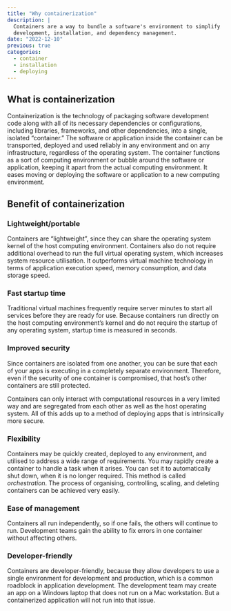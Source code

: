 ```yaml
---
title: "Why containerization"
description: |
  Containers are a way to bundle a software's environment to simplify
  development, installation, and dependency management.
date: "2022-12-10"
previous: true
categories:
  - container
  - installation
  - deploying
---
```


<!-- TODO: Update this to match style of other posts -->

## What is containerization

Containerization is the technology of packaging software development
code along with all of its necessary dependencies or configurations,
including libraries, frameworks, and other dependencies, into a
single, isolated "container." The software or application inside the
container can be transported, deployed and used reliably in any
environment and on any infrastructure, regardless of the operating
system. The container functions as a sort of computing environment or
bubble around the software or application, keeping it apart from the
actual computing environment. It eases moving or deploying the software
or application to a new computing environment.

## Benefit of containerization

### Lightweight/portable

Containers are "lightweight", since they can share the operating system
kernel of the host computing environment. Containers also do not require
additional overhead to run the full virtual operating system, which
increases system resource utilisation. It outperforms virtual machine
technology in terms of application execution speed, memory consumption,
and data storage speed.

### Fast startup time

Traditional virtual machines frequently require server minutes to start
all services before they are ready for use. Because containers run
directly on the host computing environment's kernel and do not require
the startup of any operating system, startup time is measured in
seconds.

### Improved security

Since containers are isolated from one another, you can be sure that each of
your apps is executing in a completely separate environment. Therefore,
even if the security of one container is compromised, that host's other
containers are still protected.

Containers can only interact with computational resources in a very
limited way and are segregated from each other as well as the host
operating system. All of this adds up to a method of deploying apps that
is intrinsically more secure.

### Flexibility

Containers may be quickly created, deployed to any environment, and
utilised to address a wide range of requirements. You may rapidly create
a container to handle a task when it arises. You can set it to
automatically shut down, when it is no longer required. This
method is called *orchestration*. The process of organising, controlling,
scaling, and deleting containers can be achieved very easily.

### Ease of management

Containers all run independently, so if one fails, the others will
continue to run. Development teams gain the ability to fix errors in one
container without affecting others.

### Developer-friendly

Containers are developer-friendly, because they allow developers to use a
single environment for development and production, which is a common
roadblock in application development. The development team may create an
app on a Windows laptop that does not run on a Mac workstation. But a
containerized application will not run into that issue.

<!-- TODO: Add "disadvantages" -->

<!-- TODO: Add section connecting to the design philosophy -->
